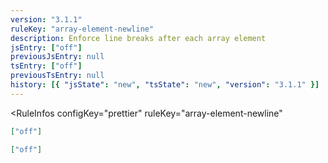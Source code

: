 ```yaml
---
version: "3.1.1"
ruleKey: "array-element-newline"
description: Enforce line breaks after each array element
jsEntry: ["off"]
previousJsEntry: null
tsEntry: ["off"]
previousTsEntry: null
history: [{ "jsState": "new", "tsState": "new", "version": "3.1.1" }]
---
```


<RuleInfos 
  configKey="prettier" 
  ruleKey="array-element-newline" 
>

```json
["off"]
```

```json
["off"]
```

</RuleInfos>
